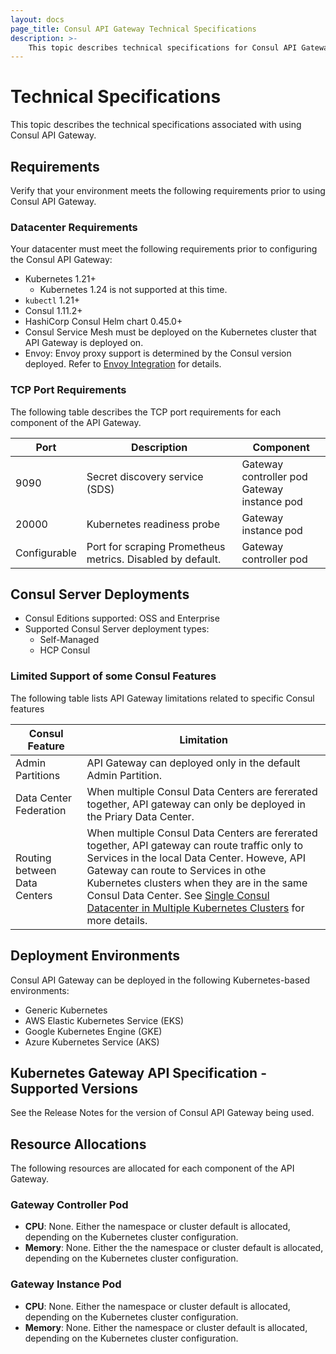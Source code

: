 ```yaml
---
layout: docs
page_title: Consul API Gateway Technical Specifications
description: >-
    This topic describes technical specifications for Consul API Gateway.
---
```


# Technical Specifications

This topic describes the technical specifications associated with using Consul API Gateway.

## Requirements

Verify that your environment meets the following requirements prior to using Consul API Gateway.

### Datacenter Requirements

Your datacenter must meet the following requirements prior to configuring the Consul API Gateway:

- Kubernetes 1.21+
  - Kubernetes 1.24 is not supported at this time.
- `kubectl` 1.21+
- Consul 1.11.2+
- HashiCorp Consul Helm chart 0.45.0+
- Consul Service Mesh must be deployed on the Kubernetes cluster that API Gateway is deployed on.
- Envoy:  Envoy proxy support is determined by the Consul version deployed. Refer to [Envoy Integration](/docs/connect/proxies/envoy) for details.

### TCP Port Requirements

The following table describes the TCP port requirements for each component of the API Gateway.

| Port | Description | Component |
| ---- | ----------- | --------- |
| 9090 | Secret discovery service (SDS) | Gateway controller pod <br/> Gateway instance pod |
| 20000 | Kubernetes readiness probe | Gateway instance pod |
| Configurable | Port for scraping Prometheus metrics. Disabled by default. | Gateway controller pod |

## Consul Server Deployments

- Consul Editions supported: OSS and Enterprise
- Supported Consul Server deployment types:
  - Self-Managed
  - HCP Consul

### Limited Support of some Consul Features

The following table lists API Gateway limitations related to specific Consul features

| Consul Feature | Limitation |
| -------------- | ---------- |
| Admin Partitions | API Gateway can deployed only in the default Admin Partition. |
| Data Center Federation | When multiple Consul Data Centers are fererated together, API gateway can only be deployed in the Priary Data Center. |
| Routing between Data Centers |  When multiple Consul Data Centers are fererated together, API gateway can route traffic only to Services in the local Data Center. Howeve, API Gateway can route to Services in othe Kubernetes clusters when they are in the same Consul Data Center. See [Single Consul Datacenter in Multiple Kubernetes Clusters](https://www.consul.io/docs/k8s/deployment-configurations/single-dc-multi-k8s) for more details. |

## Deployment Environments

Consul API Gateway can be deployed in the following Kubernetes-based environments:

- Generic Kubernetes
- AWS Elastic Kubernetes Service (EKS)
- Google Kubernetes Engine (GKE)
- Azure Kubernetes Service (AKS)

## Kubernetes Gateway API Specification - Supported Versions

See the Release Notes for the version of Consul API Gateway being used.

## Resource Allocations

The following resources are allocated for each component of the API Gateway.

### Gateway Controller Pod

- **CPU**: None. Either the namespace or cluster default is allocated, depending on the Kubernetes cluster configuration.
- **Memory**: None. Either the the namespace or cluster default is allocated, depending on the Kubernetes cluster configuration.

### Gateway Instance Pod

- **CPU**: None. Either the namespace or cluster default is allocated, depending on the Kubernetes cluster configuration.
- **Memory**: None. Either the namespace or cluster default is allocated, depending on the Kubernetes cluster configuration.
